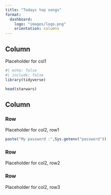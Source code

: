 ```yaml
---
title: "Todays top songs"
format: 
  dashboard: 
    logo: "images/logo.png"
    orientation: columns
---
```


## Column {width="35%"}

Placeholder for col1

```r
#| echo: false
#| include: false
library(tidyverse)
```

```r
head(starwars)
```

## Column {width="65%"}

### Row {height="10%"}

Placeholder for col2, row1

```r
paste("My password :",Sys.getenv("password"))
```


### Row {height="70%"}

Placeholder for col2, row2

### Row {height="20%"}

Placeholder for col2, row3